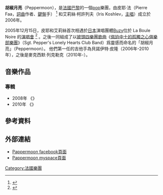 {{noteTA
|G1=Show
}}
{{Infobox_Band
|type = 乐团
| name = Peppermoon
| image             = 
| caption           = 
| years_active = 2006年至今
| origin_country    = 
| | debut_date = 2006年
| music_genre = [[Pop音樂|Pop]] 
| record_label      = IC Music / Discograph<br />台灣代理：[[前衛花園唱片|前衛花園]]
| agent_company     = 
| current_members   = 皮耶·法<br />艾莉絲·柯許列夫<br />麥克西默·列克勒克
| past_members      = 貝諾伊特·皮隆
| website   = 
}}
'''胡椒月亮'''（Peppermoon），是[[法國|法國]][[巴黎|巴黎]]的一個[[pop|pop]]樂團，由皮耶·法（Pierre Faa，[[詞曲|詞曲]]作者、[[鍵盤|鍵盤]]手）
<ref>{{cite web | url=http://www.lalalala.org/entretienpierrefaa.html | title=Pierre Faa | publisher= | accessdate=2011-12-30 | archive-url=https://web.archive.org/web/20120330183256/http://www.lalalala.org/entretienpierrefaa.html | archive-date=2012-03-30 | dead-url=yes }}</ref>
和艾莉絲·柯許列夫（Iris Koshlev，[[主唱|主唱]]）成立於2006年。

2005年12月15日，皮耶和艾莉絲首次相遇於[[日本|日本]]演唱團體[[Buzy|Buzy]]位於 La Boule Noire 的[[演唱會|演唱會]]
<ref>{{cite web | url=http://www.chartsinfrance.net/Buzy/news-75124.html | title = Buzy à l'honneur d'un album Tribute | publisher = | accessdate=2011-12-30}}</ref>
。之後一同組成了以[[披頭四樂團|披頭四樂團]][[歌曲|歌曲]]《[[佩珀中士的孤獨之心俱樂部樂團|佩珀中士的孤獨之心俱樂部樂團]]》（Sgt. Pepper's Lonely Hearts Club Band）爲靈感而命名的「胡椒月亮」（Peppermoon）。
他們第一任的吉他手為貝諾伊特·皮隆（2006年-2010年），之後是麥克西默·列克勒克（2010年-）。

== 音樂作品 ==
=== 專輯 ===
*2008年 《{{lang|fr|Nos Ballades}}》
*2010年 《{{lang|fr|Les Moissons D’ambre}}》

== 參考資料 ==
{{Reflist}}

== 外部連結 ==
* [http://www.facebook.com/peppermoon Pappermoon facebook頁面]
* [http://www.myspace.com/peppermoon Pappermoon myspace頁面]

{{normdaten}}
{{DEFAULTSORT:Peppermoon}}
[[Category:法國樂團|Category:法國樂團]]